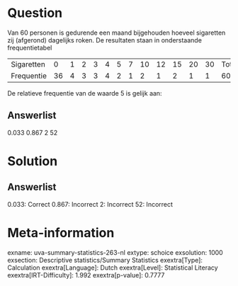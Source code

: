 Question
========

Van 60 personen is gedurende een maand bijgehouden hoeveel sigaretten
zij (afgerond) dagelijks roken. De resultaten staan in onderstaande
frequentietabel

  ------------ ---- --- --- --- --- --- --- ---- ---- ---- ---- ---- --------
  Sigaretten   0    1   2   3   4   5   7   10   12   15   20   30   Totaal
  Frequentie   36   4   3   3   4   2   1   2    1    2    1    1    60
  ------------ ---- --- --- --- --- --- --- ---- ---- ---- ---- ---- --------

De relatieve frequentie van de waarde 5 is gelijk aan:

Answerlist
----------

0.033
0.867
2
52

Solution
========

Answerlist
----------

0.033: Correct
0.867: Incorrect
2: Incorrect
52: Incorrect

Meta-information
================
exname: uva-summary-statistics-263-nl
extype: schoice
exsolution: 1000
exsection: Descriptive statistics/Summary Statistics
exextra[Type]: Calculation
exextra[Language]: Dutch
exextra[Level]: Statistical Literacy
exextra[IRT-Difficulty]: 1.992
exextra[p-value]: 0.7777
